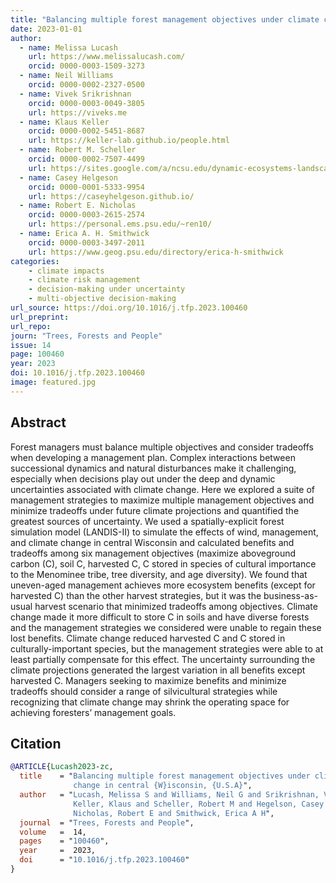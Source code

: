 ```yaml
---
title: "Balancing multiple forest management objectives under climate change in central Wisconsin, U.S.A."
date: 2023-01-01
author: 
  - name: Melissa Lucash
    url: https://www.melissalucash.com/
    orcid: 0000-0003-1509-3273
  - name: Neil Williams
    orcid: 0000-0002-2327-0500
  - name: Vivek Srikrishnan
    orcid: 0000-0003-0049-3805
    url: https://viveks.me
  - name: Klaus Keller
    orcid: 0000-0002-5451-8687
    url: https://keller-lab.github.io/people.html
  - name: Robert M. Scheller
    orcid: 0000-0002-7507-4499
    url: https://sites.google.com/a/ncsu.edu/dynamic-ecosystems-landscape-lab
  - name: Casey Helgeson
    orcid: 0000-0001-5333-9954
    url: https://caseyhelgeson.github.io/
  - name: Robert E. Nicholas
    orcid: 0000-0003-2615-2574
    url: https://personal.ems.psu.edu/~ren10/
  - name: Erica A. H. Smithwick
    orcid: 0000-0003-3497-2011
    url: https://www.geog.psu.edu/directory/erica-h-smithwick
categories:
    - climate impacts
    - climate risk management
    - decision-making under uncertainty
    - multi-objective decision-making
url_source: https://doi.org/10.1016/j.tfp.2023.100460
url_preprint:
url_repo: 
journ: "Trees, Forests and People"
issue: 14
page: 100460
year: 2023
doi: 10.1016/j.tfp.2023.100460
image: featured.jpg
---
```



## Abstract

Forest managers must balance multiple objectives and consider tradeoffs when developing a management plan. Complex interactions between successional dynamics and natural disturbances make it challenging, especially when decisions play out under the deep and dynamic uncertainties associated with climate change. Here we explored a suite of management strategies to maximize multiple management objectives and minimize tradeoffs under future climate projections and quantified the greatest sources of uncertainty. We used a spatially-explicit forest simulation model (LANDIS-II) to simulate the effects of wind, management, and climate change in central Wisconsin and calculated benefits and tradeoffs among six management objectives (maximize aboveground carbon (C), soil C, harvested C, C stored in species of cultural importance to the Menominee tribe, tree diversity, and age diversity). We found that uneven-aged management achieves more ecosystem benefits (except for harvested C) than the other harvest strategies, but it was the business-as-usual harvest scenario that minimized tradeoffs among objectives. Climate change made it more difficult to store C in soils and have diverse forests and the management strategies we considered were unable to regain these lost benefits. Climate change reduced harvested C and C stored in culturally-important species, but the management strategies were able to at least partially compensate for this effect. The uncertainty surrounding the climate projections generated the largest variation in all benefits except harvested C. Managers seeking to maximize benefits and minimize tradeoffs should consider a range of silvicultural strategies while recognizing that climate change may shrink the operating space for achieving foresters’ management goals.


## Citation

```bibtex
@ARTICLE{Lucash2023-zc,
  title    = "Balancing multiple forest management objectives under climate
              change in central {W}isconsin, {U.S.A}",
  author   = "Lucash, Melissa S and Williams, Neil G and Srikrishnan, Vivek and
              Keller, Klaus and Scheller, Robert M and Hegelson, Casey and
              Nicholas, Robert E and Smithwick, Erica A H",
  journal  = "Trees, Forests and People",
  volume   =  14,
  pages    = "100460",
  year     =  2023,
  doi      = "10.1016/j.tfp.2023.100460"
}
```